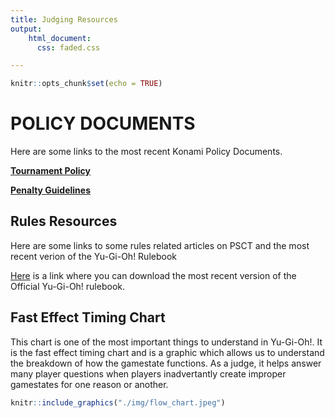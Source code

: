 ```yaml
---
title: Judging Resources
output:
    html_document:
      css: faded.css

---
```

  
```r
knitr::opts_chunk$set(echo = TRUE)
```



  
# **POLICY DOCUMENTS**
  
  Here are some links to the most recent Konami Policy Documents. 

  [**Tournament Policy**](http://www.yugioh-card.com/it/gameplay/rulings/KDE_TCG_TournamentPolicy_v1.3_2013February01.pdf)
  
  [**Penalty Guidelines**](http://www.yugioh-card.com/uk/gameplay/rulings/Penalty_Guidelines_1_4.pdf)
  
## **Rules Resources**

Here are some links to some rules related articles on PSCT and the most recent verion of the Yu-Gi-Oh! Rulebook

[Here](http://www.yugioh-card.com/en/rulebook/) is a link where you can download the most recent version of the Official Yu-Gi-Oh! rulebook.

## Fast Effect Timing Chart
This chart is one of the most important things to understand in Yu-Gi-Oh!. It is the fast effect timing chart and is a graphic which allows us to understand the breakdown of how the gamestate functions. As a judge, it helps answer many player questions when players inadvertantly create improper gamestates for one reason or another. 


```r
knitr::include_graphics("./img/flow_chart.jpeg")
```

